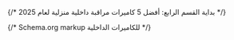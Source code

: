 
{/* بداية القسم الرابع: أفضل 5 كاميرات مراقبة داخلية منزلية لعام 2025 */}

{/* Schema.org markup للكاميرات الداخلية */}
<script type="application/ld+json" set:html={JSON.stringify({
  "@context": "https://schema.org",
  "@type": "ItemList",
  "name": "أفضل 5 كاميرات مراقبة داخلية منزلية لعام 2025",
  "description": "دليل شامل لأفضل كاميرات المراقبة الداخلية في السعودية مع مقارنة الأسعار والمواصفات",
  "numberOfItems": 5,
  "itemListElement": [
    {
      "@type": "ListItem",
      "position": 1,
      "item": {
        "@type": "Product",
        "name": "EZVIZ C6N",
        "description": "كاميرا مراقبة داخلية WiFi دوّارة بدقة 1080p مع تتبع الحركة والرؤية الليلية",
        "brand": {
          "@type": "Brand",
          "name": "EZVIZ"
        },
        "category": "كاميرات المراقبة الداخلية",
        "aggregateRating": {
          "@type": "AggregateRating",
          "ratingValue": 4.5,
          "reviewCount": 150
        }
      }
    },
    {
      "@type": "ListItem",
      "position": 2,
      "item": {
        "@type": "Product",
        "name": "Eufy Indoor Cam C220",
        "description": "كاميرا مراقبة داخلية ذكية بدقة 2K مع كشف الحركة والرؤية الليلية الملونة",
        "brand": {
          "@type": "Brand",
          "name": "Eufy"
        },
        "category": "كاميرات المراقبة الداخلية"
      }
    }
  ]
})} />

<section class="bg-gray-50 dark:bg-gray-800 py-8 px-4 text-right" dir="rtl">
  <div class="max-w-6xl mx-auto">
    {/* العنوان الرئيسي للقسم */}
    <div class="text-center mb-12">
      <div class="inline-block relative">
        <h2 id="best-indoor-cameras" class="text-4xl md:text-5xl font-black text-transparent bg-clip-text bg-gradient-to-r from-blue-600 via-indigo-600 to-purple-600 mb-4 min-h-40">
          🏠 4. أفضل 5 كاميرات مراقبة داخلية منزلية لعام 2025
        </h2>
        <div class="absolute -bottom-2 left-0 right-0 h-1 bg-gradient-to-r from-blue-500 via-indigo-500 to-purple-500 rounded-full"></div>
      </div>
    </div>

    {/* المقدمة التمهيدية المحسّنة */}
    <div class="bg-white dark:bg-gray-900 rounded-3xl p-8 mb-12 shadow-md">
      <div class="text-xl text-gray-800 dark:text-gray-200 leading-relaxed mb-6">
        إذا كنت تتساءل <strong>كيف تختار أفضل كاميرا مراقبة منزلية للبيت</strong>، فهذا القسم سيوضح لك كل ما تحتاج معرفته لاتخاذ القرار الصحيح.
      </div>

      <div class="text-xl text-gray-800 dark:text-gray-200 leading-relaxed mb-8">
        عندما تقرر شراء <strong class="text-transparent bg-clip-text bg-gradient-to-r from-blue-600 to-purple-600">كاميرا مراقبة منزلية</strong>، فإن اختيارك يعتمد على احتياجاتك الفعلية وطبيعة المكان الذي تريد مراقبته.
      </div>

      {/* عرض النقاط الأساسية بشكل Grid محسّن */}
      <div class="grid md:grid-cols-3 gap-6 mb-8">
        <div class="bg-gradient-to-br from-green-50 to-emerald-50 dark:from-green-900/20 dark:to-emerald-900/20 rounded-xl p-6 text-center min-h-[140px] flex flex-col justify-center">
          <div class="feature-icon mx-auto mb-4">
            💼
          </div>
          <h4 class="font-bold text-green-800 dark:text-green-300 mb-2">مراقبة المكتب</h4>
          <p class="text-sm text-gray-600 dark:text-gray-400 leading-relaxed">لضمان الأمان وتتبع العمل</p>
        </div>

        <div class="bg-gradient-to-br from-blue-50 to-indigo-50 dark:from-blue-900/20 dark:to-indigo-900/20 rounded-xl p-6 text-center min-h-[140px] flex flex-col justify-center">
          <div class="feature-icon mx-auto mb-4">
            👶
          </div>
          <h4 class="font-bold text-blue-800 dark:text-blue-300 mb-2">الاطمئنان على الأطفال</h4>
          <p class="text-sm text-gray-600 dark:text-gray-400 leading-relaxed">مراقبة آمنة ومستمرة للعائلة</p>
        </div>

        <div class="bg-gradient-to-br from-purple-50 to-pink-50 dark:from-purple-900/20 dark:to-pink-900/20 rounded-xl p-6 text-center min-h-[140px] flex flex-col justify-center">
          <div class="feature-icon mx-auto mb-4">
            🏡
          </div>
          <h4 class="font-bold text-purple-800 dark:text-purple-300 mb-2">نظام متكامل شامل</h4>
          <p class="text-sm text-gray-600 dark:text-gray-400 leading-relaxed">حماية شاملة لكامل المنزل</p>
        </div>
      </div>

      <div class="text-lg text-gray-700 dark:text-gray-300 leading-relaxed">
        في هذا القسم، جمعنا لك أفضل 5 <strong>كاميرات مراقبة ذكية منزلية</strong> في السعودية لعام 2025، مع مقارنة دقيقة لأبرز المميزات اللي تهمك.
      </div>
    </div>

    {/* الكاميرات الخمس */}
    <div class="space-y-16">

      {/* الكاميرا الأولى: EZVIZ C6N */}
      <div class="bg-white dark:bg-gray-900 rounded-3xl p-8 shadow-lg border border-gray-200/50 dark:border-gray-700/50">
        <div class="grid lg:grid-cols-2 gap-8 items-start">
          {/* صورة الكاميرا */}
          <div class="order-2 lg:order-1">
            <div class="rounded-2xl overflow-hidden shadow-md border border-gray-200 dark:border-gray-700">
              <img
                src="/src/content/posts/best-home-security-cameras-saudi-2025/images/ezviz-c6n-kamera-muraaqaba-wifi-daakhiliya-2025.jpg"
                alt="أفضل كاميرا مراقبة داخلية EZVIZ C6N WiFi دوّارة بدقة 1080p مع تتبع الحركة والرؤية الليلية - كاميرات المراقبة المنزلية السعودية 2025"
                title="EZVIZ C6N - أفضل كاميرا مراقبة داخلية ذكية بتتبع الحركة والرؤية الليلية الملونة"
                width="400"
                height="300"
                loading="lazy"
                class="w-full h-auto object-cover transition-transform duration-300 hover:scale-105"
                style="aspect-ratio: 4/3;"
              />
              <div class="absolute inset-0 bg-black bg-opacity-0 hover:bg-opacity-10 transition-all duration-300 rounded-2xl"></div>
            </div>

            {/* تقييم سريع */}
            <div class="mt-6 bg-gradient-to-r from-yellow-50 to-orange-50 dark:from-yellow-900/20 dark:to-orange-900/20 rounded-xl p-4">
              <div class="flex items-center justify-between">
                <div class="text-right">
                  <div class="text-sm text-gray-600 dark:text-gray-400">التقييم العام</div>
                  <div class="text-2xl">⭐⭐⭐⭐⭐</div>
                </div>
                <div class="text-3xl font-bold text-orange-600 dark:text-orange-400">4.5</div>
              </div>
            </div>
          </div>

          {/* معلومات الكاميرا */}
          <div class="order-1 lg:order-2">
            <div class="flex items-center mb-6">
              <div class="w-12 h-12 bg-gradient-to-br from-red-500 to-pink-600 rounded-xl flex items-center justify-center text-white text-xl font-bold ml-4">
                1
              </div>
              <div>
                <h3 class="text-2xl font-bold text-gray-900 dark:text-gray-100">EZVIZ C6N</h3>
                <div class="text-sm text-gray-600 dark:text-gray-400">(نسخة 2024 المطوّرة)</div>
              </div>
            </div>

            <div class="text-lg text-gray-700 dark:text-gray-300 leading-relaxed mb-6">
              كاميرا دوّارة بزاوية رؤية شاملة، مناسبة لمراقبة المكاتب أو مجالس المنزل.
            </div>

            {/* المواصفات */}
            <div class="grid md:grid-cols-2 gap-4 mb-6">
              <div class="space-y-3">
                <div class="flex items-center">
                  <div class="w-8 h-8 bg-gradient-to-br from-blue-400 to-blue-500 rounded-lg flex items-center justify-center text-white text-sm font-bold ml-3">
                    🔍
                  </div>
                  <div>
                    <div class="font-semibold text-gray-900 dark:text-gray-100">الدقة</div>
                    <div class="text-sm text-gray-600 dark:text-gray-400">1080p Full HD</div>
                  </div>
                </div>

                <div class="flex items-center">
                  <div class="w-8 h-8 bg-gradient-to-br from-green-400 to-green-500 rounded-lg flex items-center justify-center text-white text-sm font-bold ml-3">
                    🔄
                  </div>
                  <div>
                    <div class="font-semibold text-gray-900 dark:text-gray-100">الحركة</div>
                    <div class="text-sm text-gray-600 dark:text-gray-400">دوران أفقي 340° وعمودي 55°</div>
                  </div>
                </div>

                <div class="flex items-center">
                  <div class="w-8 h-8 bg-gradient-to-br from-purple-400 to-purple-500 rounded-lg flex items-center justify-center text-white text-sm font-bold ml-3">
                    🌙
                  </div>
                  <div>
                    <div class="font-semibold text-gray-900 dark:text-gray-100">رؤية ليلية</div>
                    <div class="text-sm text-gray-600 dark:text-gray-400">بالأشعة تحت الحمراء حتى 10 متر</div>
                  </div>
                </div>

                <div class="flex items-center">
                  <div class="w-8 h-8 bg-gradient-to-br from-orange-400 to-red-500 rounded-lg flex items-center justify-center text-white text-sm font-bold ml-3">
                    🧠
                  </div>
                  <div>
                    <div class="font-semibold text-gray-900 dark:text-gray-100">ذكاء اصطناعي</div>
                    <div class="text-sm text-gray-600 dark:text-gray-400">تتبع تلقائي للحركة + كشف الأشخاص</div>
                  </div>
                </div>
              </div>

              <div class="space-y-3">
                <div class="flex items-center">
                  <div class="w-8 h-8 bg-gradient-to-br from-teal-400 to-cyan-500 rounded-lg flex items-center justify-center text-white text-sm font-bold ml-3">
                    🗣️
                  </div>
                  <div>
                    <div class="font-semibold text-gray-900 dark:text-gray-100">الصوت</div>
                    <div class="text-sm text-gray-600 dark:text-gray-400">مايك وسبيكر ثنائي لاتصال مباشر</div>
                  </div>
                </div>

                <div class="flex items-center">
                  <div class="w-8 h-8 bg-gradient-to-br from-indigo-400 to-purple-500 rounded-lg flex items-center justify-center text-white text-sm font-bold ml-3">
                    💾
                  </div>
                  <div>
                    <div class="font-semibold text-gray-900 dark:text-gray-100">التخزين</div>
                    <div class="text-sm text-gray-600 dark:text-gray-400">بطاقة MicroSD حتى 256 جيجا + سحابة</div>
                  </div>
                </div>

                <div class="flex items-center">
                  <div class="w-8 h-8 bg-gradient-to-br from-pink-400 to-red-500 rounded-lg flex items-center justify-center text-white text-sm font-bold ml-3">
                    📱
                  </div>
                  <div>
                    <div class="font-semibold text-gray-900 dark:text-gray-100">التطبيق</div>
                    <div class="text-sm text-gray-600 dark:text-gray-400">EZVIZ app (سهل، باللغة العربية)</div>
                  </div>
                </div>
              </div>
            </div>

            {/* مناسبة لمن */}
            <div class="bg-gradient-to-r from-green-50 to-emerald-50 dark:from-green-900/20 dark:to-emerald-900/20 rounded-xl p-4 border-r-4 border-green-500">
              <div class="flex items-center">
                <span class="text-2xl ml-3">📝</span>
                <div>
                  <div class="font-bold text-green-800 dark:text-green-300">مناسبة لمن؟</div>
                  <div class="text-gray-700 dark:text-gray-300">للي يبي يراقب مساحة كبيرة بكاميرا واحدة.</div>
                </div>
              </div>
            </div>
          </div>
        </div>
      </div>

      {/* الكاميرا الثانية: TP-Link Tapo C200 */}
      <div class="bg-white dark:bg-gray-900 rounded-3xl p-8 shadow-lg border border-gray-200/50 dark:border-gray-700/50">
        <div class="grid lg:grid-cols-2 gap-8 items-start">
          {/* صورة الكاميرا */}
          <div class="order-2 lg:order-1">
            <div class="rounded-2xl overflow-hidden shadow-md border border-gray-200 dark:border-gray-700">
              <img
                src="/src/content/posts/best-home-security-cameras-saudi-2025/images/tp-link-tapo-c200-kamera-muraaqaba-wifi-360-daraja-2025.jpg"
                alt="كاميرا مراقبة TP-Link Tapo C200 دوّارة WiFi بدقة 1080p وتتبع الحركة - أفضل كاميرات المراقبة المنزلية اقتصادية 2025"
                title="TP-Link Tapo C200 - كاميرا مراقبة ذكية اقتصادية بحركة 360 درجة ورؤية ليلية"
                width="400"
                height="300"
                loading="lazy"
                class="w-full h-auto object-cover transition-transform duration-300 hover:scale-105"
                style="aspect-ratio: 4/3;"
              />
              <div class="absolute inset-0 bg-black bg-opacity-0 hover:bg-opacity-10 transition-all duration-300 rounded-2xl"></div>
            </div>

            {/* شارة الأكثر مبيعاً */}
            <div class="mt-6 bg-gradient-to-r from-blue-50 to-indigo-50 dark:from-blue-900/20 dark:to-indigo-900/20 rounded-xl p-4">
              <div class="flex items-center justify-center">
                <div class="bg-gradient-to-r from-blue-500 to-indigo-600 text-white px-4 py-2 rounded-full text-sm font-bold">
                  🔥 الأكثر مبيعاً على أمازون السعودية
                </div>
              </div>
            </div>
          </div>

          {/* معلومات الكاميرا */}
          <div class="order-1 lg:order-2">
            <div class="flex items-center mb-6">
              <div class="w-12 h-12 bg-gradient-to-br from-blue-500 to-indigo-600 rounded-xl flex items-center justify-center text-white text-xl font-bold ml-4">
                2
              </div>
              <div>
                <h3 class="text-2xl font-bold text-gray-900 dark:text-gray-100">TP-Link Tapo C200</h3>
                <div class="text-sm text-gray-600 dark:text-gray-400">كاميرا ذكية بميزانية اقتصادية</div>
              </div>
            </div>

            <div class="text-lg text-gray-700 dark:text-gray-300 leading-relaxed mb-6">
              <strong>كاميرا مراقبة منزلية تعمل بالجوال</strong> صغيرة الحجم من شركة TP-Link، تقدم ميزات ذكية بسعر مناسب جدًا.
            </div>

            {/* المواصفات */}
            <div class="grid md:grid-cols-2 gap-6 mb-6">
              <div class="space-y-3">
                <div class="flex items-start min-h-[70px] py-2">
                  <div class="w-8 h-8 bg-gradient-to-br from-blue-400 to-blue-500 rounded-lg flex items-center justify-center text-white text-sm font-bold ml-3 flex-shrink-0 mt-1">
                    🔍
                  </div>
                  <div class="flex-1">
                    <div class="font-semibold text-gray-900 dark:text-gray-100">الدقة</div>
                    <div class="text-sm text-gray-600 dark:text-gray-400 leading-relaxed">1080p Full HD</div>
                  </div>
                </div>

                <div class="flex items-start min-h-[70px] py-2">
                  <div class="w-8 h-8 bg-gradient-to-br from-green-400 to-green-500 rounded-lg flex items-center justify-center text-white text-sm font-bold ml-3 flex-shrink-0 mt-1">
                    🔄
                  </div>
                  <div class="flex-1">
                    <div class="font-semibold text-gray-900 dark:text-gray-100">زاوية التصوير</div>
                    <div class="text-sm text-gray-600 dark:text-gray-400 leading-relaxed">حركة أفقية 360° وعمودية 114°</div>
                  </div>
                </div>

                <div class="flex items-start min-h-[70px] py-2">
                  <div class="w-8 h-8 bg-gradient-to-br from-purple-400 to-purple-500 rounded-lg flex items-center justify-center text-white text-sm font-bold ml-3 flex-shrink-0 mt-1">
                    🧠
                  </div>
                  <div class="flex-1">
                    <div class="font-semibold text-gray-900 dark:text-gray-100">الذكاء</div>
                    <div class="text-sm text-gray-600 dark:text-gray-400 leading-relaxed">تتبع تلقائي للحركة + تنبيهات فورية</div>
                  </div>
                </div>

                <div class="flex items-start min-h-[70px] py-2">
                  <div class="w-8 h-8 bg-gradient-to-br from-indigo-400 to-purple-500 rounded-lg flex items-center justify-center text-white text-sm font-bold ml-3 flex-shrink-0 mt-1">
                    🌙
                  </div>
                  <div class="flex-1">
                    <div class="font-semibold text-gray-900 dark:text-gray-100">الرؤية الليلية</div>
                    <div class="text-sm text-gray-600 dark:text-gray-400 leading-relaxed">بالأشعة تحت الحمراء حتى 9 متر</div>
                  </div>
                </div>
              </div>

              <div class="space-y-3">
                <div class="flex items-start min-h-[70px] py-2">
                  <div class="w-8 h-8 bg-gradient-to-br from-teal-400 to-cyan-500 rounded-lg flex items-center justify-center text-white text-sm font-bold ml-3 flex-shrink-0 mt-1">
                    🗣️
                  </div>
                  <div class="flex-1">
                    <div class="font-semibold text-gray-900 dark:text-gray-100">الصوت</div>
                    <div class="text-sm text-gray-600 dark:text-gray-400 leading-relaxed">ثنائي الاتجاه (تحدث واستماع مباشر)</div>
                  </div>
                </div>

                <div class="flex items-start min-h-[70px] py-2">
                  <div class="w-8 h-8 bg-gradient-to-br from-orange-400 to-red-500 rounded-lg flex items-center justify-center text-white text-sm font-bold ml-3 flex-shrink-0 mt-1">
                    💾
                  </div>
                  <div class="flex-1">
                    <div class="font-semibold text-gray-900 dark:text-gray-100">التخزين</div>
                    <div class="text-sm text-gray-600 dark:text-gray-400 leading-relaxed">بطاقة MicroSD حتى 256 جيجا</div>
                  </div>
                </div>

                <div class="flex items-start min-h-[70px] py-2">
                  <div class="w-8 h-8 bg-gradient-to-br from-pink-400 to-red-500 rounded-lg flex items-center justify-center text-white text-sm font-bold ml-3 flex-shrink-0 mt-1">
                    📱
                  </div>
                  <div class="flex-1">
                    <div class="font-semibold text-gray-900 dark:text-gray-100">التطبيق</div>
                    <div class="text-sm text-gray-600 dark:text-gray-400 leading-relaxed">Tapo App – بواجهة سهلة ومحدثة</div>
                  </div>
                </div>

                <div class="flex items-start min-h-[70px] py-2">
                  <div class="w-8 h-8 bg-gradient-to-br from-green-400 to-emerald-500 rounded-lg flex items-center justify-center text-white text-sm font-bold ml-3 flex-shrink-0 mt-1">
                    🌐
                  </div>
                  <div class="flex-1">
                    <div class="font-semibold text-gray-900 dark:text-gray-100">التكامل الذكي</div>
                    <div class="text-sm text-gray-600 dark:text-gray-400 leading-relaxed">يدعم Alexa وGoogle Assistant</div>
                  </div>
                </div>
              </div>
            </div>

            {/* مناسبة لمن */}
            <div class="bg-gradient-to-r from-blue-50 to-indigo-50 dark:from-blue-900/20 dark:to-indigo-900/20 rounded-xl p-4 border-r-4 border-blue-500">
              <div class="flex items-center">
                <span class="text-2xl ml-3">📝</span>
                <div>
                  <div class="font-bold text-blue-800 dark:text-blue-300">مناسبة لمن؟</div>
                  <div class="text-gray-700 dark:text-gray-300">للي يبحث عن كاميرا ذكية موثوقة، بميزانية منخفضة، مع ميزات قوية تناسب الغرف أو الممرات.</div>
                </div>
              </div>
            </div>
          </div>
        </div>
      </div>

      {/* الكاميرا الثالثة: Eufy Indoor Cam C220 */}
      <div class="bg-white dark:bg-gray-900 rounded-3xl p-8 shadow-lg border border-gray-200/50 dark:border-gray-700/50">
        <div class="grid lg:grid-cols-2 gap-8 items-start">
          {/* صورة الكاميرا */}
          <div class="order-2 lg:order-1">
            <div class="rounded-2xl overflow-hidden shadow-md border border-gray-200 dark:border-gray-700">
              <img
                src="/src/content/posts/best-home-security-cameras-saudi-2025/images/eufy-indoor-cam-c220-kamera-muraaqaba-2k-khusoosiya-aalia-2025.jpg"
                alt="كاميرا مراقبة Eufy Indoor Cam C220 بدقة 2K وخصوصية عالية وتتبع ذكي - أفضل كاميرات المراقبة المنزلية للخصوصية 2025"
                title="Eufy Indoor Cam C220 - كاميرا مراقبة 2K بتشفير عسكري وتتبع AI بدون اشتراك"
                width="400"
                height="300"
                loading="lazy"
                class="w-full h-auto object-cover transition-transform duration-300 hover:scale-105"
                style="aspect-ratio: 4/3;"
              />
              <div class="absolute inset-0 bg-black bg-opacity-0 hover:bg-opacity-10 transition-all duration-300 rounded-2xl"></div>
            </div>

            {/* شارة الخصوصية */}
            <div class="mt-6 bg-gradient-to-r from-green-50 to-emerald-50 dark:from-green-900/20 dark:to-emerald-900/20 rounded-xl p-4">
              <div class="flex items-center justify-center">
                <div class="bg-gradient-to-r from-green-500 to-emerald-600 text-white px-4 py-2 rounded-full text-sm font-bold">
                  🔒 الأقوى في الخصوصية
                </div>
              </div>
            </div>
          </div>

          {/* معلومات الكاميرا */}
          <div class="order-1 lg:order-2">
            <div class="flex items-center mb-6">
              <div class="w-12 h-12 bg-gradient-to-br from-green-500 to-emerald-600 rounded-xl flex items-center justify-center text-white text-xl font-bold ml-4">
                3
              </div>
              <div>
                <h3 class="text-2xl font-bold text-gray-900 dark:text-gray-100">Eufy Indoor Cam C220</h3>
                <div class="text-sm text-gray-600 dark:text-gray-400">ذكية وآمنة بدون اشتراك</div>
              </div>
            </div>

            <div class="text-lg text-gray-700 dark:text-gray-300 leading-relaxed mb-6">
              كاميرا PTZ بدقة 2K من شركة Anker المعروفة باهتمامها بالخصوصية.
            </div>

            {/* المواصفات */}
            <div class="space-y-4 mb-6">
              <div class="flex items-center">
                <div class="w-8 h-8 bg-gradient-to-br from-purple-400 to-purple-500 rounded-lg flex items-center justify-center text-white text-sm font-bold ml-3">
                  🔍
                </div>
                <div>
                  <div class="font-semibold text-gray-900 dark:text-gray-100">الدقة: 2K لتفاصيل واضحة جدًا</div>
                </div>
              </div>

              <div class="flex items-center">
                <div class="w-8 h-8 bg-gradient-to-br from-blue-400 to-blue-500 rounded-lg flex items-center justify-center text-white text-sm font-bold ml-3">
                  🧠
                </div>
                <div>
                  <div class="font-semibold text-gray-900 dark:text-gray-100">ذكاء اصطناعي: يميز الأشخاص ويتتبع حركتهم تلقائيًا</div>
                </div>
              </div>

              <div class="flex items-center">
                <div class="w-8 h-8 bg-gradient-to-br from-green-400 to-green-500 rounded-lg flex items-center justify-center text-white text-sm font-bold ml-3">
                  🎯
                </div>
                <div>
                  <div class="font-semibold text-gray-900 dark:text-gray-100">تغطية كاملة: دوران 360° بدون نقاط عمياء</div>
                </div>
              </div>

              <div class="flex items-center">
                <div class="w-8 h-8 bg-gradient-to-br from-red-400 to-pink-500 rounded-lg flex items-center justify-center text-white text-sm font-bold ml-3">
                  🔒
                </div>
                <div>
                  <div class="font-semibold text-gray-900 dark:text-gray-100">الخصوصية: وضع الخصوصية + تخزين محلي بدون رسوم</div>
                </div>
              </div>

              <div class="flex items-center">
                <div class="w-8 h-8 bg-gradient-to-br from-indigo-400 to-purple-500 rounded-lg flex items-center justify-center text-white text-sm font-bold ml-3">
                  🏡
                </div>
                <div>
                  <div class="font-semibold text-gray-900 dark:text-gray-100">التكامل: متوافقة مع Google Assistant وAlexa</div>
                </div>
              </div>
            </div>

            {/* مناسبة لمن */}
            <div class="bg-gradient-to-r from-green-50 to-emerald-50 dark:from-green-900/20 dark:to-emerald-900/20 rounded-xl p-4 border-r-4 border-green-500">
              <div class="flex items-center">
                <span class="text-2xl ml-3">📝</span>
                <div>
                  <div class="font-bold text-green-800 dark:text-green-300">مناسبة لمن؟</div>
                  <div class="text-gray-700 dark:text-gray-300">للي يبي راحة البال والمراقبة الذكية بدون التزامات شهرية.</div>
                </div>
              </div>
            </div>
          </div>
        </div>
      </div>

      {/* الكاميرا الرابعة: Imou DK2 */}
      <div class="bg-white dark:bg-gray-900 rounded-3xl p-8 shadow-lg border border-gray-200/50 dark:border-gray-700/50">
        <div class="grid lg:grid-cols-2 gap-8 items-start">
          {/* صورة الكاميرا */}
          <div class="order-2 lg:order-1">
            <div class="rounded-2xl overflow-hidden shadow-md border border-gray-200 dark:border-gray-700">
              <img
                src="/src/content/posts/best-home-security-cameras-saudi-2025/images/imou-dk2-kamera-muraaqaba-wifi-tasmeem-aneek-rakhees-2025.jpg"
                alt="كاميرا مراقبة Imou DK2 بتصميم أنيق وسعر اقتصادي WiFi مع رؤية ليلية وتحكم يدوي - أفضل كاميرات المراقبة المنزلية بسعر مناسب 2025"
                title="Imou DK2 - كاميرا مراقبة منزلية أنيقة بسعر اقتصادي وتحكم سهل"
                width="400"
                height="300"
                loading="lazy"
                class="w-full h-auto object-cover transition-transform duration-300 hover:scale-105"
                style="aspect-ratio: 4/3;"
              />
              <div class="absolute inset-0 bg-black bg-opacity-0 hover:bg-opacity-10 transition-all duration-300 rounded-2xl"></div>
            </div>

            {/* شارة التصميم */}
            <div class="mt-6 bg-gradient-to-r from-purple-50 to-pink-50 dark:from-purple-900/20 dark:to-pink-900/20 rounded-xl p-4">
              <div class="flex items-center justify-center">
                <div class="bg-gradient-to-r from-purple-500 to-pink-600 text-white px-4 py-2 rounded-full text-sm font-bold">
                  🎨 الأنيق في التصميم
                </div>
              </div>
            </div>
          </div>

          {/* معلومات الكاميرا */}
          <div class="order-1 lg:order-2">
            <div class="flex items-center mb-6">
              <div class="w-12 h-12 bg-gradient-to-br from-purple-500 to-pink-600 rounded-xl flex items-center justify-center text-white text-xl font-bold ml-4">
                4
              </div>
              <div>
                <h3 class="text-2xl font-bold text-gray-900 dark:text-gray-100">Imou DK2</h3>
                <div class="text-sm text-gray-600 dark:text-gray-400">تصميم أنيق وتحكم ذكي</div>
              </div>
            </div>

            <div class="text-lg text-gray-700 dark:text-gray-300 leading-relaxed mb-6">
              كاميرا بتصميم عصري، مناسبة للمكتب أو غرفة المعيشة بدون ما تشوه الديكور.
            </div>

            {/* المواصفات */}
            <div class="space-y-3 mb-6">
              <div class="flex items-center min-h-[60px] py-2">
                <div class="w-8 h-8 bg-gradient-to-br from-blue-400 to-blue-500 rounded-lg flex items-center justify-center text-white text-sm font-bold ml-3 flex-shrink-0">
                  📷
                </div>
                <div class="flex-1">
                  <div class="font-semibold text-gray-900 dark:text-gray-100 leading-relaxed">الدقة: 1080p</div>
                </div>
              </div>

              <div class="flex items-center min-h-[60px] py-2">
                <div class="w-8 h-8 bg-gradient-to-br from-green-400 to-green-500 rounded-lg flex items-center justify-center text-white text-sm font-bold ml-3 flex-shrink-0">
                  🔄
                </div>
                <div class="flex-1">
                  <div class="font-semibold text-gray-900 dark:text-gray-100 leading-relaxed">تحريك يدوي: من التطبيق لتغيير زاوية الرؤية</div>
                </div>
              </div>

              <div class="flex items-center min-h-[60px] py-2">
                <div class="w-8 h-8 bg-gradient-to-br from-purple-400 to-purple-500 rounded-lg flex items-center justify-center text-white text-sm font-bold ml-3 flex-shrink-0">
                  🌙
                </div>
                <div class="flex-1">
                  <div class="font-semibold text-gray-900 dark:text-gray-100 leading-relaxed">رؤية ليلية: IR ذكية</div>
                </div>
              </div>

              <div class="flex items-center min-h-[60px] py-2">
                <div class="w-8 h-8 bg-gradient-to-br from-orange-400 to-red-500 rounded-lg flex items-center justify-center text-white text-sm font-bold ml-3 flex-shrink-0">
                  🔔
                </div>
                <div class="flex-1">
                  <div class="font-semibold text-gray-900 dark:text-gray-100 leading-relaxed">تنبيهات فورية: على الجوال عند كشف حركة</div>
                </div>
              </div>

              <div class="flex items-center">
                <div class="w-8 h-8 bg-gradient-to-br from-teal-400 to-cyan-500 rounded-lg flex items-center justify-center text-white text-sm font-bold ml-3">
                  🎙️
                </div>
                <div>
                  <div class="font-semibold text-gray-900 dark:text-gray-100">الصوت: ثنائي الاتجاه</div>
                </div>
              </div>
            </div>

            {/* مناسبة لمن */}
            <div class="bg-gradient-to-r from-purple-50 to-pink-50 dark:from-purple-900/20 dark:to-pink-900/20 rounded-xl p-4 border-r-4 border-purple-500">
              <div class="flex items-center">
                <span class="text-2xl ml-3">📝</span>
                <div>
                  <div class="font-bold text-purple-800 dark:text-purple-300">مناسبة لمن؟</div>
                  <div class="text-gray-700 dark:text-gray-300">للي يبي شكل أنيق مع وظيفة أساسية ممتازة.</div>
                </div>
              </div>
            </div>
          </div>
        </div>
      </div>

      {/* الكاميرا الخامسة: Imou 4MP */}
      <div class="bg-white dark:bg-gray-900 rounded-3xl p-8 shadow-lg border border-gray-200/50 dark:border-gray-700/50">
        <div class="grid lg:grid-cols-2 gap-8 items-start">
          {/* صورة الكاميرا */}
          <div class="order-2 lg:order-1">
            <div class="rounded-2xl overflow-hidden shadow-md border border-gray-200 dark:border-gray-700">
              <img
                src="/src/content/posts/best-home-security-cameras-saudi-2025/images/imou-4MP-kamera-muraaqaba-tataqub-haraka-talkaaiy-2025.jpg"
                alt="كاميرا مراقبة Imou 4MP بتتبع الحركة التلقائي 360 درجة ودقة 2K - أفضل كاميرات المراقبة المنزلية للتتبع الذكي 2025"
                title="Imou 4MP - كاميرا مراقبة ذكية بتتبع تلقائي وحركة 360 درجة"
                width="400"
                height="300"
                loading="lazy"
                class="w-full h-auto object-cover transition-transform duration-300 hover:scale-105"
                style="aspect-ratio: 4/3;"
              />
              <div class="absolute inset-0 bg-black bg-opacity-0 hover:bg-opacity-10 transition-all duration-300 rounded-2xl"></div>
            </div>

            {/* شارة التتبع */}
            <div class="mt-6 bg-gradient-to-r from-orange-50 to-red-50 dark:from-orange-900/20 dark:to-red-900/20 rounded-xl p-4">
              <div class="flex items-center justify-center">
                <div class="bg-gradient-to-r from-orange-500 to-red-600 text-white px-4 py-2 rounded-full text-sm font-bold">
                  🎯 الأفضل في التتبع التلقائي
                </div>
              </div>
            </div>
          </div>

          {/* معلومات الكاميرا */}
          <div class="order-1 lg:order-2">
            <div class="flex items-center mb-6">
              <div class="w-12 h-12 bg-gradient-to-br from-orange-500 to-red-600 rounded-xl flex items-center justify-center text-white text-xl font-bold ml-4">
                5
              </div>
              <div>
                <h3 class="text-2xl font-bold text-gray-900 dark:text-gray-100">Imou 4MP</h3>
                <div class="text-sm text-gray-600 dark:text-gray-400">الأفضل لتتبع الحركة</div>
              </div>
            </div>

            {/* المواصفات */}
            <div class="space-y-4 mb-6">
              <div class="flex items-center">
                <div class="w-8 h-8 bg-gradient-to-br from-blue-400 to-blue-500 rounded-lg flex items-center justify-center text-white text-sm font-bold ml-3">
                  🔍
                </div>
                <div>
                  <div class="font-semibold text-gray-900 dark:text-gray-100">الدقة: 2K</div>
                </div>
              </div>

              <div class="flex items-center">
                <div class="w-8 h-8 bg-gradient-to-br from-green-400 to-green-500 rounded-lg flex items-center justify-center text-white text-sm font-bold ml-3">
                  🌀
                </div>
                <div>
                  <div class="font-semibold text-gray-900 dark:text-gray-100">تحريك تلقائي: 360° أفقي + 90° عمودي</div>
                </div>
              </div>

              <div class="flex items-center">
                <div class="w-8 h-8 bg-gradient-to-br from-purple-400 to-purple-500 rounded-lg flex items-center justify-center text-white text-sm font-bold ml-3">
                  🎯
                </div>
                <div>
                  <div class="font-semibold text-gray-900 dark:text-gray-100">تتبع ذكي: للحركة تلقائيًا</div>
                </div>
              </div>

              <div class="flex items-center">
                <div class="w-8 h-8 bg-gradient-to-br from-orange-400 to-red-500 rounded-lg flex items-center justify-center text-white text-sm font-bold ml-3">
                  📹
                </div>
                <div>
                  <div class="font-semibold text-gray-900 dark:text-gray-100">التسجيل: مستمر أو حسب الجدول الزمني</div>
                </div>
              </div>

              <div class="flex items-center">
                <div class="w-8 h-8 bg-gradient-to-br from-indigo-400 to-purple-500 rounded-lg flex items-center justify-center text-white text-sm font-bold ml-3">
                  🔐
                </div>
                <div>
                  <div class="font-semibold text-gray-900 dark:text-gray-100">الأمان: دعم التشفير والتخزين السحابي</div>
                </div>
              </div>
            </div>

            {/* مناسبة لمن */}
            <div class="bg-gradient-to-r from-orange-50 to-red-50 dark:from-orange-900/20 dark:to-red-900/20 rounded-xl p-4 border-r-4 border-orange-500">
              <div class="flex items-center">
                <span class="text-2xl ml-3">📝</span>
                <div>
                  <div class="font-bold text-orange-800 dark:text-orange-300">مناسبة لمن؟</div>
                  <div class="text-gray-700 dark:text-gray-300">للي يبي يركب الكاميرا وينساها، لأنها تغطي كل الزوايا وتتابع أي حركة لحالها.</div>
                </div>
              </div>
            </div>
          </div>
        </div>
      </div>
    </div>

    {/* فقرة التجربة العملية */}
    <div class="bg-gradient-to-r from-amber-50 to-orange-50 dark:from-amber-900/20 dark:to-orange-900/20 rounded-3xl p-8 mt-16 mb-12 shadow-md border-r-4 border-amber-500">
      <div class="flex items-start">
        <div class="feature-icon ml-6 flex-shrink-0">
          🎯
        </div>
        <div>
          <h3 class="text-2xl font-bold text-amber-800 dark:text-amber-300 mb-4">خانة تجربة: كيف تختبر الكاميرا قبل التثبيت النهائي؟</h3>

          <div class="text-lg text-gray-800 dark:text-gray-200 leading-relaxed mb-6">
            قبل ما تثبت الكاميرا نهائياً، جرب هذه الخطوات العملية لضمان أنك اخترت <strong>أفضل كاميرا مراقبة منزلية</strong> تناسب احتياجك:
          </div>

          <div class="grid md:grid-cols-2 gap-6">
            <div class="space-y-4">
              <div class="flex items-start">
                <div class="w-8 h-8 bg-gradient-to-br from-green-400 to-green-500 rounded-lg flex items-center justify-center text-white text-sm font-bold ml-3 mt-1 flex-shrink-0">
                  1
                </div>
                <div>
                  <div class="font-semibold text-gray-900 dark:text-gray-100 mb-1">اختبر الاتصال</div>
                  <div class="text-sm text-gray-600 dark:text-gray-400">تأكد من قوة إشارة WiFi في المكان المختار</div>
                </div>
              </div>

              <div class="flex items-start">
                <div class="w-8 h-8 bg-gradient-to-br from-blue-400 to-blue-500 rounded-lg flex items-center justify-center text-white text-sm font-bold ml-3 mt-1 flex-shrink-0">
                  2
                </div>
                <div>
                  <div class="font-semibold text-gray-900 dark:text-gray-100 mb-1">جرب التطبيق</div>
                  <div class="text-sm text-gray-600 dark:text-gray-400">حمّل التطبيق وتأكد من سهولة الاستخدام</div>
                </div>
              </div>

              <div class="flex items-start">
                <div class="w-8 h-8 bg-gradient-to-br from-purple-400 to-purple-500 rounded-lg flex items-center justify-center text-white text-sm font-bold ml-3 mt-1 flex-shrink-0">
                  3
                </div>
                <div>
                  <div class="font-semibold text-gray-900 dark:text-gray-100 mb-1">اختبر الرؤية الليلية</div>
                  <div class="text-sm text-gray-600 dark:text-gray-400">جرب الكاميرا في الظلام للتأكد من وضوح الصورة</div>
                </div>
              </div>
            </div>

            <div class="space-y-4">
              <div class="flex items-start">
                <div class="w-8 h-8 bg-gradient-to-br from-orange-400 to-red-500 rounded-lg flex items-center justify-center text-white text-sm font-bold ml-3 mt-1 flex-shrink-0">
                  4
                </div>
                <div>
                  <div class="font-semibold text-gray-900 dark:text-gray-100 mb-1">تجربة التنبيهات</div>
                  <div class="text-sm text-gray-600 dark:text-gray-400">مرّ أمام الكاميرا وتأكد من وصول التنبيه لجوالك</div>
                </div>
              </div>

              <div class="flex items-start">
                <div class="w-8 h-8 bg-gradient-to-br from-teal-400 to-cyan-500 rounded-lg flex items-center justify-center text-white text-sm font-bold ml-3 mt-1 flex-shrink-0">
                  5
                </div>
                <div>
                  <div class="font-semibold text-gray-900 dark:text-gray-100 mb-1">اختبر التخزين</div>
                  <div class="text-sm text-gray-600 dark:text-gray-400">تأكد من عمل بطاقة الذاكرة أو الحفظ السحابي</div>
                </div>
              </div>

              <div class="flex items-start">
                <div class="w-8 h-8 bg-gradient-to-br from-pink-400 to-red-500 rounded-lg flex items-center justify-center text-white text-sm font-bold ml-3 mt-1 flex-shrink-0">
                  6
                </div>
                <div>
                  <div class="font-semibold text-gray-900 dark:text-gray-100 mb-1">قم بفترة تجريبية</div>
                  <div class="text-sm text-gray-600 dark:text-gray-400">استخدم الكاميرا لمدة أسبوع قبل التثبيت النهائي</div>
                </div>
              </div>
            </div>
          </div>

          <div class="bg-gradient-to-r from-green-50 to-emerald-50 dark:from-green-900/20 dark:to-emerald-900/20 rounded-xl p-4 border-r-4 border-green-500 mt-6">
            <div class="flex items-center">
              <span class="text-2xl ml-3">💡</span>
              <div class="text-lg font-semibold text-green-800 dark:text-green-300">
                نصيحة ذهبية: لا تتردد في استبدال الكاميرا إذا لم تلبِ توقعاتك خلال فترة الضمان!
              </div>
            </div>
          </div>
        </div>
      </div>
    </div>

    {/* جدول المقارنة */}
    <div class="bg-gradient-to-br from-slate-50 to-gray-50 dark:from-slate-900/40 dark:to-gray-900/40 rounded-3xl p-8 mt-16 shadow-lg">
      <div class="text-center mb-8">
        <div class="inline-flex items-center justify-center w-16 h-16 bg-gradient-to-br from-blue-500 to-purple-600 rounded-2xl text-white text-2xl font-bold shadow-md mb-4">
          📊
        </div>
        <h3 class="text-3xl font-bold text-gray-900 dark:text-gray-100 mb-2">مقارنة سريعة بين أفضل كاميرات مراقبة داخلية</h3>
        <div class="text-lg text-gray-600 dark:text-gray-400">لتسهيل اختيارك</div>
      </div>

      {/* جدول المقارنة */}
      <div class="not-prose my-12">
        <div class="overflow-x-auto">
          <table class="w-full min-w-[60rem] border-collapse bg-white dark:bg-slate-900/40 rounded-xl shadow-md overflow-hidden">
            <thead class="bg-gradient-to-r from-blue-600 to-purple-600 text-white text-right">
              <tr>
                <th class="p-4 font-bold">الكاميرا</th>
                <th class="p-4 font-bold text-center">الدقة</th>
                <th class="p-4 font-bold text-center">تتبع الحركة</th>
                <th class="p-4 font-bold text-center">رؤية ليلية</th>
                <th class="p-4 font-bold text-center">صوت ثنائي</th>
                <th class="p-4 font-bold text-center">الخصوصية</th>
                <th class="p-4 font-bold text-center">السعر التقريبي</th>
              </tr>
            </thead>
            <tbody class="text-slate-700 dark:text-slate-200 text-right">
              <tr class="border-b border-slate-200 dark:border-slate-700">
                <td class="p-4 font-semibold">EZVIZ C6N</td>
                <td class="p-4 text-center">1080p</td>
                <td class="p-4 text-center">نعم</td>
                <td class="p-4 text-center">IR فقط</td>
                <td class="p-4 text-center">نعم</td>
                <td class="p-4 text-center">متوسط</td>
                <td class="p-4 text-center">79 ريال</td>
              </tr>
              <tr class="border-b border-slate-200 dark:border-slate-700 bg-slate-50 dark:bg-slate-800/30">
                <td class="p-4 font-semibold">Tapo C200</td>
                <td class="p-4 text-center">1080p</td>
                <td class="p-4 text-center">نعم (تلقائي)</td>
                <td class="p-4 text-center">IR حتى 9 متر</td>
                <td class="p-4 text-center">نعم</td>
                <td class="p-4 text-center">جيدة (وضع الخصوصية)</td>
                <td class="p-4 text-center">80 ريال</td>
              </tr>
              <tr class="border-b border-slate-200 dark:border-slate-700">
                <td class="p-4 font-semibold">Eufy Indoor Cam C220</td>
                <td class="p-4 text-center">2K</td>
                <td class="p-4 text-center">نعم (AI)</td>
                <td class="p-4 text-center">IR</td>
                <td class="p-4 text-center">نعم</td>
                <td class="p-4 text-center">قوي (تشفير عسكري)</td>
                <td class="p-4 text-center">138 ريال</td>
              </tr>
              <tr class="border-b border-slate-200 dark:border-slate-700 bg-slate-50 dark:bg-slate-800/30">
                <td class="p-4 font-semibold">Imou DK2</td>
                <td class="p-4 text-center">1080p</td>
                <td class="p-4 text-center">يدوي</td>
                <td class="p-4 text-center">IR</td>
                <td class="p-4 text-center">نعم</td>
                <td class="p-4 text-center">متوسط</td>
                <td class="p-4 text-center">70 ريال</td>
              </tr>
              <tr class="bg-slate-50 dark:bg-slate-800/30">
                <td class="p-4 font-semibold">Imou 4MP</td>
                <td class="p-4 text-center">2K</td>
                <td class="p-4 text-center">تلقائي</td>
                <td class="p-4 text-center">IR</td>
                <td class="p-4 text-center">نعم</td>
                <td class="p-4 text-center">قوي</td>
                <td class="p-4 text-center">94 ريال</td>
              </tr>
            </tbody>
          </table>
        </div>
      </div>
    </div>

    {/* تنويه مهم محسّن مع نصائح التخزين المحلي */}
    <div class="bg-gradient-to-r from-blue-50 to-indigo-50 dark:from-blue-900/20 dark:to-indigo-900/20 rounded-2xl p-6 border-r-4 border-blue-500 mt-12">
      <div class="flex items-start">
        <span class="text-2xl ml-3 flex-shrink-0">📝</span>
        <div>
          <div class="font-bold text-xl text-blue-800 dark:text-blue-300 mb-4">نصائح مهمة قبل الشراء</div>

          <div class="text-gray-800 dark:text-gray-200 leading-relaxed mb-4">
            إذا كنت مهتمًا بالتعرف على أماكن توفر هذه الكاميرات و<strong>أسعار الكاميرات المنزلية</strong> المحدثة، فقد أدرجنا روابطها الرسمية في نهاية المقال لتسهيل <strong>مقارنة الكاميرات</strong> والاطلاع.
          </div>

          {/* نصائح التخزين المحلي المقوّاة */}
          <div class="bg-gradient-to-r from-green-50 to-emerald-50 dark:from-green-900/20 dark:to-emerald-900/20 rounded-xl p-4 border-r-4 border-green-500 mt-4">
            <div class="flex items-start">
              <span class="text-xl ml-3 flex-shrink-0">💾</span>
              <div>
                <div class="font-bold text-green-800 dark:text-green-300 mb-2">أهمية التخزين المحلي</div>
                <div class="text-sm text-gray-700 dark:text-gray-300 space-y-2">
                  <div>• <strong>اختر كاميرا بفتحة SD:</strong> تضمن لك الحفظ حتى لو انقطع الإنترنت</div>
                  <div>• <strong>استخدم بطاقة ذاكرة عالية الجودة:</strong> Class 10 أو أعلى لضمان السرعة</div>
                  <div>• <strong>فعّل الحفظ المزدوج:</strong> محلي + سحابي للحماية القصوى</div>
                  <div>• <strong>راجع مساحة التخزين دورياً:</strong> لضمان عدم امتلاء الذاكرة</div>
                </div>
              </div>
            </div>
          </div>

          {/* نصيحة إضافية حول اختيار المتجر */}
          <div class="bg-gradient-to-r from-amber-50 to-orange-50 dark:from-amber-900/20 dark:to-orange-900/20 rounded-xl p-4 border-r-4 border-amber-500 mt-4">
            <div class="flex items-start">
              <span class="text-xl ml-3 flex-shrink-0">🛒</span>
              <div>
                <div class="font-bold text-amber-800 dark:text-amber-300 mb-2">اختيار المتجر المناسب</div>
                <div class="text-sm text-gray-700 dark:text-gray-300">
                  تأكد من شراء الكاميرات من متاجر موثوقة تقدم ضمان محلي وخدمة عملاء باللغة العربية. هذا يسهل عليك أي مشاكل فنية مستقبلية.
                </div>
              </div>
            </div>
          </div>
        </div>
      </div>
    </div>

  </div>
</section>
{/* نهاية القسم الرابع: أفضل 5 كاميرات مراقبة داخلية منزلية لعام 2025 */}